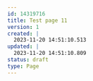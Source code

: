 ---
id: 14319716
title: Test page 11
version: 1
created: |
  2023-11-20 14:51:10.513
updated: |
  2023-11-20 14:51:10.809
status: draft
type: Page
---



